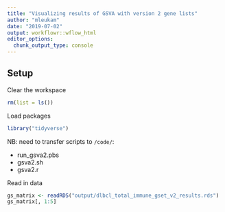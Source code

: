 ```yaml
---
title: "Visualizing results of GSVA with version 2 gene lists"
author: "mleukam"
date: "2019-07-02"
output: workflowr::wflow_html
editor_options:
  chunk_output_type: console
---
```


## Setup

Clear the workspace
```r
rm(list = ls())
```

Load packages
```r
library("tidyverse")
```

NB: need to transfer scripts to `/code/`:

* run_gsva2.pbs
* gsva2.sh
* gsva2.r

Read in data
```r
gs_matrix <- readRDS("output/dlbcl_total_immune_gset_v2_results.rds")
gs_matrix[, 1:5]
```



